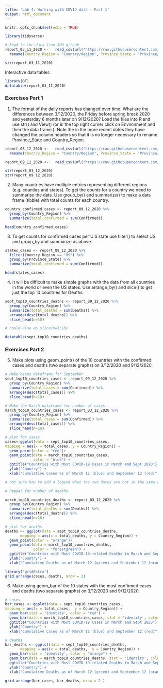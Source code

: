 ```yaml
---
title: 'Lab 4: Working with COVID data - Part 1'
output: html_document
---
```


```r
knitr::opts_chunk$set(echo = TRUE)
```

```r
library(tidyverse)

# Read in the data from JHU github
report_03_11_2020 <-   read_csv(url("https://raw.githubusercontent.com/CSSEGISandData/COVID-19/master/csse_covid_19_data/csse_covid_19_daily_reports/03-13-2020.csv")) %>%
  rename(Country_Region = "Country/Region", Province_State = "Province/State")

str(report_03_11_2020)
```

Interactive data tables: 

```r
library(DT)
datatable(report_03_11_2020)
```

### Exercises Part 1 
1. The format of the daily reports has changed over time. What are the differences between 3/12/2020, the Friday before spring break 2020 and yesterday 6 months later on 9/12/2020? Load the files into R and use str() and View() (or in the top right corner click on Environment and then the data frame.). Note the in the more recent dates they have changed the column headers so that it is no longer necessary to rename Province_State and Country_Region.

```r
report_03_12_2020 <-   read_csv(url("https://raw.githubusercontent.com/CSSEGISandData/COVID-19/master/csse_covid_19_data/csse_covid_19_daily_reports/03-12-2020.csv")) %>%
  rename(Country_Region = "Country/Region", Province_State = "Province/State")

report_09_12_2020 <-   read_csv(url("https://raw.githubusercontent.com/CSSEGISandData/COVID-19/master/csse_covid_19_data/csse_covid_19_daily_reports/09-12-2020.csv"))

str(report_03_12_2020)
str(report_09_12_2020)
```

2. Many countries have multiple entries representing different regions (e.g. counties and states). To get the counts for a country we need to summarise the data. Use group_by() and summarize() to make a data frame (tibble) with total counts for each country.

```r
country_confirmed_cases <- report_09_12_2020 %>% 
  group_by(Country_Region) %>%
  summarize(total_confirmed = sum(Confirmed))

head(country_confirmed_cases)
```

3. To get counts for confirmed cases per U.S state use filter() to select US and group_by and summarize as above.

```r
states_cases <- report_09_12_2020 %>% 
  filter(Country_Region == "US") %>% 
  group_by(Province_State) %>% 
  summarize(total_confirmed = sum(Confirmed))

head(states_cases)
```

4. It will be difficult to make simple graphs with the data from all countries in the world or even the US states. Use arrange_by() and slice() to get just the top 10 countries for Deaths.

```r
sept_top10_countries_deaths <- report_09_12_2020 %>% 
  group_by(Country_Region) %>% 
  summarize(total_deaths = sum(Deaths)) %>% 
  arrange(desc(total_deaths)) %>% 
  slice_head(n=10) 

# could also do slice(n=1:10)

datatable(sept_top10_countries_deaths)
```

### Exercises Part 2 

5. Make plots using geom_point() of the 10 countries with the confirmed cases and deaths (two separate graphs) on 3/12/2020 and 9/12/2020. 

```r
# Make cases dataframe for September
sept_top10_countries_cases <- report_09_12_2020 %>% 
  group_by(Country_Region) %>% 
  summarize(total_cases = sum(Confirmed)) %>% 
  arrange(desc(total_cases)) %>% 
  slice_head(n=10)

# Make the March dataframe for number of cases 
march_top10_countries_cases <- report_03_12_2020 %>% 
  group_by(Country_Region) %>% 
  summarize(total_cases = sum(Confirmed)) %>% 
  arrange(desc(total_cases)) %>% 
  slice_head(n=10)

# plot for cases
cases<-ggplot(data = sept_top10_countries_cases,
mapping = aes(x = total_cases, y = Country_Region)) + 
  geom_point(color = "red")+
  geom_point(data = march_top10_countries_cases, 
             color = "blue") + 
  ggtitle("Countries with Most COVID-19 Cases in March and Sept 2020") + 
  ylab("Country") +
  xlab("Cumulative Cases as of March 12 (blue) and September 12 (red)")

# not sure how to add a legend when the two dates are not in the same dataframe 

# Repeat for number of deaths 

march_top10_countries_deaths <- report_03_12_2020 %>% 
  group_by(Country_Region) %>% 
  summarize(total_deaths = sum(Deaths)) %>% 
  arrange(desc(total_deaths)) %>% 
  slice_head(n=10)

# plot for deaths
deaths <- ggplot(data = sept_top10_countries_deaths,
       mapping = aes(x = total_deaths, y = Country_Region)) + 
  geom_point(color = "orange")+
  geom_point(data = march_top10_countries_deaths, 
             color = "forestgreen") + 
  ggtitle("Countries with Most COVID-19-related Deaths in March and Sept 2020") + 
  ylab("Country") +
  xlab("Cumulative Deaths as of March 12 (green) and September 12 (orange)")

library('gridExtra')
grid.arrange(cases, deaths, nrow = 2)
```

6. Make using geom_bar of the 10 states with the most confirmed cases and deaths (two separate graphs) on 3/12/2020 and 9/12/2020.

```r
# cases 
bar_cases <- ggplot(data = sept_top10_countries_cases,
mapping = aes(x = total_cases,  y = Country_Region)) + 
  geom_bar(stat = 'identity', color = "red") + 
  geom_bar(data = march_top10_countries_cases, stat = 'identity', color = "blue") + 
  ggtitle("Countries with Most COVID-19 Cases in March and Sept 2020") + 
  ylab("Country") +
  xlab("Cumulative Cases as of March 12 (blue) and September 12 (red)")

# deaths 
bar_deaths <- ggplot(data = sept_top10_countries_deaths,
       mapping = aes(x = total_deaths,  y = Country_Region)) + 
  geom_bar(stat = 'identity', color = "orange") + 
  geom_bar(data = march_top10_countries_deaths, stat = 'identity', color = "forestgreen") + 
  ggtitle("Countries with Most COVID-19-related Deaths in March and Sept 2020") + 
  ylab("Country") +
  xlab("Cumulative Deaths as of March 12 (green) and September 12 (orange)")

grid.arrange(bar_cases, bar_deaths, nrow = 2 )
```

